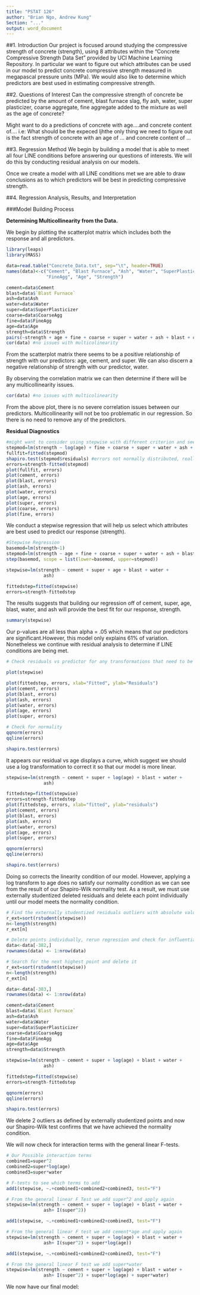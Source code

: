 ---
title: "PSTAT 126"
author: "Brian Ngo, Andrew Kung"
Section: "..."
output: word_document
---

##1. Introduction
Our project is focused around studying the compressive strength of concrete (strength), using 8 attributes within the "Concrete Compressive Strength Data Set" provided by UCI Machine Learning Repository. In particular we want to figure out which attributes can be used in our model to predict concrete compressive strength measured in megapascal pressure units (MPa). We would also like to determine which predictors are best used in estimating compressive strength.

##2. Questions of Interest
Can the compressive strength of concrete be predicted by the amount of cement, blast furnace slag, fly ash, water, super plasticizer, coarse aggregate, fine aggregate added to the mixture as well as the age of concrete?

Might want to do a predictions of concrete with age....and concrete content of....
i.e: What should be the expeced ljhthe only thing we need to figure out is the fact strength of concrete with an age of ... and concrete content of ...


##3. Regression Method
We begin by building a model that is able to meet all four LINE conditions before answering our questions of interests. We will do this by conducting residual analysis on our models.

Once we create a model with all LINE conditions met we are able to draw conclusions as to which predictors will be best in predicting compressive strength.

##4. Regression Analysis, Results, and Interpretation

###Model Building Process

**Determining Multicollinearity from the Data.**

We begin by plotting the scatterplot matrix which includes both the response and all predictors.

```{r}
library(leaps)
library(MASS)

data=read.table("Concrete_Data.txt", sep="\t", header=TRUE)
names(data)<-c("Cement", "Blast Furnace", "Ash", "Water", "SuperPlasticizer", "CoarseAgg",
               "FineAgg", "Age", "Strength")

cement=data$Cement
blast=data$`Blast Furnace`
ash=data$Ash
water=data$Water
super=data$SuperPlasticizer
coarse=data$CoarseAgg
fine=data$FineAgg
age=data$Age
strength=data$Strength
pairs(~strength + age + fine + coarse + super + water + ash + blast + cement) #might not need this
cor(data) #no issues with multicolinearity
```

From the scatterplot matrix there seems to be a positive relationship of strength with our predictors: age, cement, and super. 
We can also discern a negative relationship of strength with our predictor, water.

By observing the correlation matrix we can then determine if there will be any multicollinearity issues.

```{r}
cor(data) #no issues with multicolinearity
```

From the above plot, there is no severe correlation issues between our predictors. Multicollinearity will not be too problematic in our regression. So there is no need to remove any of the predictors.

**Residual Diagnostics**

```{r}
#might want to consider using stepwise with different criterion and see if we get the same model? F-test/BIC?
stepmod=lm(strength ~ log(age) + fine + coarse + super + water + ash + blast + cement)
fullfit=fitted(stepmod)
shapiro.test(stepmod$residuals) #errors not normally distributed, really low p value....
errors=strength-fitted(stepmod)
plot(fullfit, errors)
plot(cement, errors)
plot(blast, errors)
plot(ash, errors)
plot(water, errors)
plot(age, errors)
plot(super, errors)
plot(coarse, errors)
plot(fine, errors)
```

We conduct a stepwise regression that will help us select which attributes are best used to predict our response (strength).

```{r}
#Stepwise Regression
basemod=lm(strength~1)
stepmod=lm(strength ~ age + fine + coarse + super + water + ash + blast + cement)
step(basemod, scope = list(lower=basemod, upper=stepmod))

stepwise=lm(strength ~ cement + super + age + blast + water + 
              ash)

fittedstep=fitted(stepwise)
errors=strength-fittedstep
```

The results suggests that building our regression off of cement, super, age, blast, water, and ash will provide the best fit for our response, strength. 

```{r}
summary(stepwise)
```


Our p-values are all less than alpha = .05 which means that our predictors are significant.However, this model only explains 61% of variation. Nonetheless we continue with residual analysis to determine if LINE conditions are being met.


```{r}
# Check residuals vs predictor for any transformations that need to be made to meet LINE conditions

plot(stepwise)

plot(fittedstep, errors, xlab="Fitted", ylab="Residuals")
plot(cement, errors)
plot(blast, errors)
plot(ash, errors)
plot(water, errors)
plot(age, errors)
plot(super, errors)

# Check for normality
qqnorm(errors)
qqline(errors)

shapiro.test(errors)
```

It appears our residual vs age displays a curve, which suggest we should use a log transformation to correct it so that our model is more linear.



```{r}
stepwise=lm(strength ~ cement + super + log(age) + blast + water + 
              ash)

fittedstep=fitted(stepwise)
errors=strength-fittedstep
plot(fittedstep, errors, xlab="fitted", ylab="residuals")
plot(cement, errors)
plot(blast, errors)
plot(ash, errors)
plot(water, errors)
plot(age, errors)
plot(super, errors)

qqnorm(errors)
qqline(errors)

shapiro.test(errors)
```

Doing so corrects the linearity condition of our model. However, applying a log transform to age does no satisfy our normality condition as we can see from the result of our Shapiro-Wilk normality test. As a result, we must use externally studentized deleted residuals and delete each point individually until our model meets the normality condition.

```{r}
# Find the externally studentized residuals outliers with absolute value greater than 3
r_ext=sort(rstudent(stepwise))
n<-length(strength)
r_ext[n]

# Delete points individually, rerun regression and check for influential y values
data<-data[-382,]
rownames(data) <- 1:nrow(data)

# Search for the next highest point and delete it
r_ext=sort(rstudent(stepwise))
n<-length(strength)
r_ext[n]

data<-data[-383,]
rownames(data) <- 1:nrow(data)

cement=data$Cement
blast=data$`Blast Furnace`
ash=data$Ash
water=data$Water
super=data$SuperPlasticizer
coarse=data$CoarseAgg
fine=data$FineAgg
age=data$Age
strength=data$Strength

stepwise=lm(strength ~ cement + super + log(age) + blast + water + 
              ash)

fittedstep=fitted(stepwise)
errors=strength-fittedstep

qqnorm(errors)
qqline(errors)

shapiro.test(errors)
```

We delete 2 outliers as defined by externally studentized points and now our Shapiro-Wilk test confirms that we have achieved the normality condition.

We will now check for interaction terms with the general linear F-tests.

```{r}
# Our Possible interaction terms
combined1=super^2
combined2=super*log(age)
combined3=super*water

# F-tests to see which terms to add
add1(stepwise, ~.+combined1+combined2+combined3, test="F")

# From the general linear F Test we add super^2 and apply again
stepwise=lm(strength ~ cement + super + log(age) + blast + water + 
              ash+ I(super^2))

add1(stepwise, ~.+combined1+combined2+combined3, test="F")

# From the general linear F test we add cement*age and apply again
stepwise=lm(strength ~ cement + super + log(age) + blast + water + 
              ash+ I(super^2) + super*log(age))

add1(stepwise, ~.+combined1+combined2+combined3, test="F")

# From the general linear F test we add super*water
stepwise=lm(strength ~ cement + super + log(age) + blast + water + 
              ash+ I(super^2) + super*log(age) + super*water)

```

We now have our final model:
